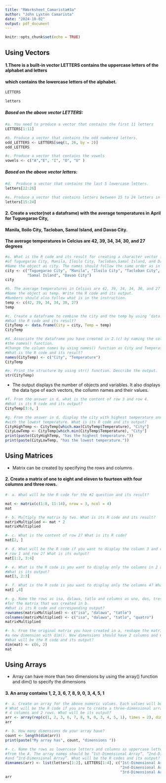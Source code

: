 ```yaml
---
title: "RWorksheet_Camarista#3a"
author: "John Lyxton Camarista"
date: "2024-10-02"
output: pdf_document
---
```


```r
knitr::opts_chunk$set(echo = TRUE)
```
## Using Vectors

#### 1.There is a built-in vector LETTERS contains the uppercase letters of the alphabet and letters
#### which contains the lowercase letters of the alphabet.

```r
LETTERS
```
```r
letters
```
##### **Based on the above vector LETTERS:**
```r

#a. You need to produce a vector that contains the first 11 letters
LETTERS[1:11]
```
```r
#b. Produce a vector that contains the odd numbered letters.
odd_LETTERS <- LETTERS[seq(1, 26, by = 2)]
odd_LETTERS
```
```r
#c. Produce a vector that contains the vowels
vowels <- c("A","E", "I", "O", "U" )
```

##### **Based on the above vector letters:**
```r
#d.  Produce a vector that contains the last 5 lowercase letters.
letters[22:26]
```
```r
#e. Produce a vector that contains letters between 15 to 24 letters in lowercase.
letters[15:24]
```
#### 2. Create a vector(not a dataframe) with the average temperatures in April for Tuguegarao City,
#### Manila, Iloilo City, Tacloban, Samal Island, and Davao City. 
#### The average temperatures in Celcius are 42, 39, 34, 34, 30, and 27 degrees

```r
#a. What is the R code and its result for creating a character vector for the city/town 
#of Tuguegarao City, Manila, Iloilo City, Tacloban,Samal Island, and Davao City? 
#Name the object as city. The names should follow the same order as in the instruction.
city <- c("Tuguegarao City", "Manila", "Iloilo City", "Tacloban City", 
          "Samal Island", "Davao City")
city
```
```r
#b. The average temperatures in Celsius are 42, 39, 34, 34, 30, and 27 degrees. 
#Name the object as temp. Write the R code and its output. 
#Numbers should also follow what is in the instruction.
temp <- c(42, 39, 34, 34, 30, 27)
temp
```
```r
#c. Create a dataframe to combine the city and the temp by using ‘data.frame(). 
#What the R code and its result?
CityTemp <- data.frame(City = city, Temp = temp)
CityTemp
```
```r
#d. Associate the dataframe you have created in 2.(c) by naming the columns using 
#the names() function. 
#Change the column names by using names() function as City and Temperature. 
#What is the R code and its result?
names(CityTemp) <- c("City", "Temperature")
CityTemp
```
```r
#e. Print the structure by using str() function. Describe the output.
str(CityTemp)

```
- The output displays the number of objects and variables. It also displays the data type of each vectors, the collumn names and their values. 

```r
#f. From the answer in d, what is the content of row 3 and row 4. 
#What is its R code and its output?
CityTemp[3:4, ]
```
```r
#g. From the answer in d, display the city with highest temperature and the city 
#with the lowest temperature. What is its R code and its output?
CityHighTemp <- CityTemp[which.max(CityTemp$Temperature), "City"]
CityLowTemp <- CityTemp[which.min(CityTemp$Temperature), "City"]
print(paste(CityHighTemp, "has the highest temperature."))
print(paste(CityLowTemp, "has the lowest temperature."))
```
## Using Matrices
- Matrix can be created by specifying the rows and columns

#### 2. Create a matrix of one to eight and eleven to fourteen with four columns and three rows.
```r
#- a. What will be the R code for the #2 question and its result?

mat <- matrix(c(1:8, 11:14), nrow = 3, ncol = 4)
mat
```
```r
#- b. Multiply the matrix by two. What is its R code and its result?
matrixMultiplied <- mat * 2
matrixMultiplied
```
```r
#- c. What is the content of row 2? What is its R code?
mat[2, ]
```
```r
#- d. What will be the R code if you want to display the column 3 and column 4 in 
# row 1 and row 2? What is its output?
mat[1:2, 3:4]
```
```r
#- e. What is the R code is you want to display only the columns in 2 and 3, row 3? 
#What is its output?
mat[3, 2:3]
```
```r
#- f. What is the R code is you want to display only the columns 4? What is its output?
mat[ ,4]
```
```r
#- g. Name the rows as isa, dalawa, tatlo and columns as uno, dos, tres, quatro 
#for the matrix that was created in b. 
#What is its R code and corresponding output?
rownames(matrixMultiplied) <- c("isa", "dalawa", "tatlo")
colnames(matrixMultiplied) <- c("isa", "dalawa", "tatlo", "quatro")
matrixMultiplied
```
```r
#- h. From the original matrix you have created in a, reshape the matrix by assigning 
#a new dimension with dim(). New dimensions should have 2 columns and 6 rows. 
#What will be the R code and its output?
dim(mat) <- c(6, 2)
mat
```
## Using Arrays
- Array can have more than two dimensions by using the array() function and dim() to specify the dimensions

#### 3. An array contains 1, 2, 3, 6, 7, 8, 9, 0, 3, 4, 5, 1
```r
#- a. Create an array for the above numeric values. Each values will be repeated twice. 
# What will be the R code if you are to create a three-dimensional array with 
# 4 columns and 2 rows. What will be its output?
arr <- array(rep(c(1, 2, 3, 6, 7, 8, 9, 0, 3, 4, 5, 1), times = 2), dim = c(2, 4, 3))
arr
```
```r
#- b. How many dimensions do your array have?
count <- length(dim(arr))
print(paste("My array has", count, "dimensions "))
```
```r
#- c. Name the rows as lowercase letters and columns as uppercase letters starting 
#from the A. The array names should be “1st-Dimensional Array”, “2nd-Dimensional Array”, 
#and “3rd-Dimensional Array”. What will be the R codes and its output?
dimnames(arr) <- list(letters[1:2], LETTERS[1:4], c("1st-Dimensional Array", 
                                                    "2nd-Dimensional Array", 
                                                    "3rd-Dimensional Array"))
arr
```











